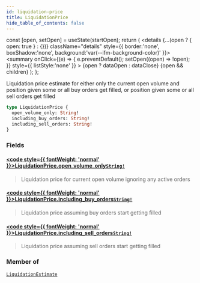 ```yaml
---
id: liquidation-price
title: LiquidationPrice
hide_table_of_contents: false
---
```







  const [open, setOpen] = useState(startOpen);
  return (
    <details {...(open ? { open: true } : {})} className="details" style={{ border:'none', boxShadow:'none', background:'var(--ifm-background-color)' }}>
      <summary
        onClick={(e) => {
          e.preventDefault();
          setOpen((open) => !open);
        }}
        style={{ listStyle:'none' }}
      >
      {open ? dataOpen : dataClose}
      </summary>
      {open && children}
    </details>
  );
};




Liquidation price estimate for either only the current open volume and position given some or all buy orders get filled, or position given some or all sell orders get filled


```graphql
type LiquidationPrice {
  open_volume_only: String!
  including_buy_orders: String!
  including_sell_orders: String!
}
```


### Fields

#### [<code style={{ fontWeight: 'normal' }}>LiquidationPrice.<b>open_volume_only</b></code>](#)<Bullet />[`String!`](/testnet/api/graphql/scalars/string) <Badge class="secondary" text="non-null"/> <Badge class="secondary" text="scalar"/>
> Liquidation price for current open volume ignoring any active orders
> 

#### [<code style={{ fontWeight: 'normal' }}>LiquidationPrice.<b>including_buy_orders</b></code>](#)<Bullet />[`String!`](/testnet/api/graphql/scalars/string) <Badge class="secondary" text="non-null"/> <Badge class="secondary" text="scalar"/>
> Liquidation price assuming buy orders start getting filled
> 

#### [<code style={{ fontWeight: 'normal' }}>LiquidationPrice.<b>including_sell_orders</b></code>](#)<Bullet />[`String!`](/testnet/api/graphql/scalars/string) <Badge class="secondary" text="non-null"/> <Badge class="secondary" text="scalar"/>
> Liquidation price assuming sell orders start getting filled
> 



### Member of

[`LiquidationEstimate`](/testnet/api/graphql/objects/liquidation-estimate)  <Badge class="secondary" text="object"/>

